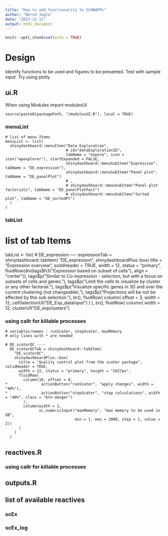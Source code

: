 ```yaml
---
title: "How to add functionality to SCHNAPPs"
author: "Bernd Jagla"
date: "2023-12-11"
output: html_document
---
```


```r
knitr::opts_chunk$set(echo = TRUE)
```


# Design

Identify functions to be used and figures to be presented. Test with sample input. Try using plotly

## ui.R

When using Modules import modulesUI

```text
source(paste0(packagePath, "/modulesUI.R"), local = TRUE)
```

### menuList

```text
# list of menu Items
menuList <- list(
  shinydashboard::menuItem("Data Exploration",
                           # id="dataExplorationID",
                           tabName = "expore", icon = icon("wpexplorer"), startExpanded = FALSE,
                           shinydashboard::menuSubItem("Expression", tabName = "DE_expression"),
                           shinydashboard::menuSubItem("Panel plot", tabName = "DE_panelPlot")
                           # ,
                           # shinydashboard::menuSubItem("Panel plot factorials", tabName = "DE_panelPlotFact")
                           # shinydashboard::menuSubItem("Sorted plot", tabName = "DE_sortedPl")
  )
)
```


### tabList
# list of tab Items
tabList <- list(
  # DE_expression ----
  expressionTab = shinydashboard::tabItem(
    "DE_expression",
    shinydashboardPlus::box(
      title = "Expression overview", solidHeader = TRUE, width = 12, status = "primary",
      fluidRow(div(tags$h3("Expression based on subset of cells"), align = "center")),
      tags$p("Similar to Co-expression - selection, but with a focus on subsets of cells and genes."),
      tags$p("Limit the cells to visualize by cluster or any other factorial."),
      tags$p("Visualize specific genes in 3D and over the current clustering (not changeable)."),
      tags$p("Projections will be not be effected by this sub selection."),
      br(),
      fluidRow(
        column( offset = 3,
                width = 12, 
                cellSelectionUI("DE_Exp_dataInput")
        )
      ),
      br(),
      fluidRow(
        column(
          width = 12,
          clusterUI("DE_expclusters")


### using callr for killable processes

```text
# variables/names : runScater, stopScater, maxMemory
# only lines with * are needed

# DE_scaterQC ----
  DE_scaterQCTab = shinydashboard::tabItem(
    "DE_scaterQC",
    shinydashboardPlus::box(
      title = "Quality control plot from the scater package", solidHeader = TRUE, 
      width = 12, status = "primary", height = "1627px",
      fluidRow(
        column(10, offset = 0,
*               actionButton("runScater", "apply changes", width = "40%"),
*               actionButton("stopScater", "stop calculations", width = "40%", class = "btn-danger")
        ),
        column(width = 2,
               sc_numericInput("maxMemory", "max memory to be used in GB",
                               min = 1, max = 2000, step = 1, value = 2))
      )
    )
  )
```



## reactives.R

### using callr for killable processes


## outputs.R

## list of available reactives

### scEx
### scEx_log
